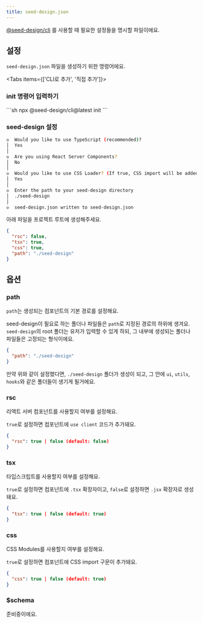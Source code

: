```yaml
---
title: seed-design.json
---
```


[@seed-design/cli](./cli) 를 사용할 때 필요한 설정들을 명시할 파일이에요.

## 설정

`seed-design.json` 파일을 생성하기 위한 명령어에요.

<Tabs items={['CLI로 추가', '직접 추가']}>
<Tab value="CLI로 추가">
<Steps>
<Step>

### init 명령어 입력하기

</Step>
```sh
npx @seed-design/cli@latest init
```

<Step>

### seed-design 설정
```sh
◇  Would you like to use TypeScript (recommended)?
│  Yes
│
◇  Are you using React Server Components?
│  No
│
◇  Would you like to use CSS Loader? (If true, CSS import will be added in components)
│  Yes
│
◇  Enter the path to your seed-design directory
│  ./seed-design
│
◇  seed-design.json written to seed-design.json
```
</Step>
</Steps>
</Tab>

<Tab value="직접 추가">
아래 파일을 프로젝트 루트에 생성해주세요.

```json title="seed-design.json"
{
  "rsc": false,
  "tsx": true,
  "css": true,
  "path": "./seed-design"
}
```
</Tab>
</Tabs>

## 옵션

### path

`path`는 생성되는 컴포넌트의 기본 경로를 설정해요.

seed-design이 필요로 하는 폴더나 파일들은 `path`로 지정된 경로의 하위에 생겨요.
`seed-design`의 root 폴더는 유저가 입력할 수 있게 하되, 그 내부에 생성되는 폴더나 파일들은 고정되는 형식이에요.
  
```json title="seed-design.json"
{
  "path": "./seed-design"
}
```

만약 위와 같이 설정했다면, `./seed-design` 폴더가 생성이 되고,
그 안에 `ui`, `utils`, `hooks`와 같은 폴더들이 생기게 될거에요.

<Files>
  <Folder name="seed-design (유저 설정, path)" defaultOpen>
    <Folder name="ui (고정)" defaultOpen>
      <File name="box-button.tsx" />
      <File name="alert-dialog.tsx" />
      <File name="tabs.tsx" />
    </Folder>
    <Folder name="hooks (고정)" defaultOpen>
      <File name="use-portal.ts" />
      <File name="use-focus-trap.ts" />
    </Folder>
    <Folder name="utils (고정)" defaultOpen>
      <File name="classnames.ts" />
      <File name="use-merge-refs.ts" />
    </Folder>
  </Folder>
</Files>

### rsc

리액트 서버 컴포넌트를 사용할지 여부를 설정해요.

`true`로 설정하면 컴포넌트에 `use client` 코드가 추가돼요.

```json title="seed-design.json"
{
  "rsc": true | false (default: false)
}
```

### tsx

타입스크립트를 사용할지 여부를 설정해요.

`true`로 설정하면 컴포넌트에 `.tsx` 확장자이고, `false`로 설정하면 `.jsx` 확장자로 생성돼요.

```json title="seed-design.json"
{
  "tsx": true | false (default: true)
}
```

### css

CSS Modules를 사용할지 여부를 설정해요.

`true`로 설정하면 컴포넌트에 CSS import 구문이 추가돼요.

```json title="seed-design.json"
{
  "css": true | false (default: true)
}
```

### $schema

준비중이에요.
